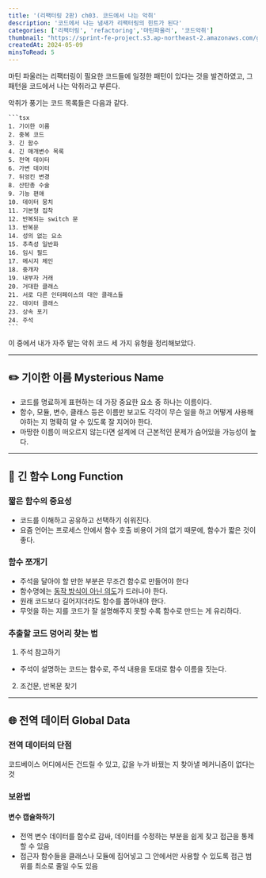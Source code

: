 ```yaml
---
title: '(리팩터링 2판) ch03. 코드에서 나는 악취'
description: '코드에서 나는 냄새가 리팩터링의 힌트가 된다'
categories: ['리팩터링', 'refactoring','마틴파울러', '코드악취']
thumbnail: "https://sprint-fe-project.s3.ap-northeast-2.amazonaws.com/globalnomad/profile_image/2-3_116_1720775406863.avif"
createdAt: 2024-05-09
minsToRead: 5
---
```


마틴 파울러는 리팩터링이 필요한 코드들에 일정한 패턴이 있다는 것을 발견하였고, 그 패턴을 코드에서 나는 악취라고 부른다.

악취가 풍기는 코드 목록들은 다음과 같다.
    
    ```tsx
    1. 기이한 이름
    2. 중복 코드
    3. 긴 함수
    4. 긴 매개변수 목록
    5. 전역 데이터
    6. 가변 데이터
    7. 뒤엉킨 변경
    8. 산탄총 수술
    9. 기능 편애
    10. 데이터 뭉치
    11. 기본형 집착
    12. 반복되는 switch 문
    13. 반복문
    14. 성의 없는 요소
    15. 추측성 일반화
    16. 임시 필드
    17. 메시지 체인
    18. 중개자
    19. 내부자 거래
    20. 거대한 클래스
    21. 서로 다른 인터페이스의 대안 클래스들
    22. 데이터 클래스
    23. 상속 포기
    24. 주석
    ```
이 중에서 내가 자주 맡는 악취 코드 세 가지 유형을 정리해보았다.

---

## ✏️ 기이한 이름 Mysterious Name

- 코드를 명료하게 표현하는 데 가장 중요한 요소 중 하나는 이름이다.
- 함수, 모듈, 변수, 클래스 등은 이름만 보고도 각각이 무슨 일을 하고 어떻게 사용해야하는 지 명확히 알 수 있도록 잘 지어야 한다.
- 마땅한 이름이 떠오르지 않는다면 설계에 더 근본적인 문제가 숨어있을 가능성이 높다.

---

## 🗼 긴 함수 Long Function

### 짧은 함수의 중요성

- 코드를 이해하고 공유하고 선택하기 쉬워진다.
- 요즘 언어는 프로세스 안에서 함수 호출 비용이 거의 없기 때문에, 함수가 짧은 것이 좋다.

### 함수 쪼개기

- 주석을 달아야 할 만한 부분은 무조건 함수로 만들어야 한다
- 함수명에는 <u>동작 방식이 아닌 의도</u>가 드러나야 한다.
- 원래 코드보다 길어지더라도 함수를 뽑아내야 한다.
- 무엇을 하는 지를 코드가 잘 설명해주지 못할 수록 함수로 만드는 게 유리하다.

### 추출할 코드 덩어리 찾는 법

1. 주석 참고하기
- 주석이 설명하는 코드는 함수로, 주석 내용을 토대로 함수 이름을 짓는다.
2. 조건문, 반복문 찾기

---

## 🌐 전역 데이터 Global Data

### 전역 데이터의 단점

코드베이스 어디에서든 건드릴 수 있고, 값을 누가 바꿨는 지 찾아낼 메커니즘이 없다는 것

### 보완법

#### 변수 캡슐화하기

- 전역 변수 데이터를 함수로 감싸, 데이터를 수정하는 부분을 쉽게 찾고 접근을 통제할 수 있음
- 접근자 함수들을 클래스나 모듈에 집어넣고 그 안에서만 사용할 수 있도록 접근 범위를 최소로 줄일 수도 있음